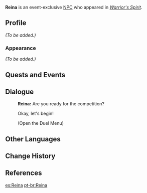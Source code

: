 {{Meta
<!-- Remove this template after adding the missing info -->
|missing_NPC_profile  = yes
}}
{{Character Infobox
|type             = Event NPC
|image            = NPC Reina.png
|region           = Inazuma
|location         = Inazuma
|title            = Host

|voiceEN          = [[imdb:nm12657348|Addie Nofal]]<ref>Twitter: [https://twitter.com/addienof/status/1625182055473594381 EN VA Self Announcement]</ref>
|voiceCN          = 
|voiceJP          = 
}}
'''Reina''' is an event-exclusive [[NPC]] who appeared in ''[[Warrior's Spirit]]''.
<!--
==Location==
{{subst:#tag:gallery|
NPC Location {{subst:PAGENAME}}.png{{subst:!}}{{subst:PAGENAME}}'s location
NPC Location {{subst:PAGENAME}} Context.png{{subst:!}}Additional context
}}
-->
==Profile==
<!--Detailed story/lore information goes here.-->
''(To be added.)''

===Appearance===
<!--Keep appearance section short and concise. Limit to 2 paragraphs with 3-4 sentences each.-->
''(To be added.)''

==Quests and Events==
{{Quests and Events}}

==Dialogue==
{{Dialogue Start}}
:'''Reina:''' Are you ready for the competition?
:{{DIcon}} Okay, let's begin!
:;(Open the Duel Menu)
{{Dialogue End}}
<!--
==Trivia==
* 
-->
==Other Languages==
{{Other Languages
|default_hidden=1
|en      = Reina
|zhs     = 玲菜
|zhs_rm  = Língcài
|zht     = 玲菜
|zht_rm  = Língcài
|zh_tl   = 
|ja      = 玲菜
|ja_rm   = Reina
|ko      = 레이나
|es      = Reina
|fr      = Reina
|ru      = Рэйна
|th      = Reina
|vi      = Reina
|de      = Reina
|id      = Reina
|pt      = Reina
|tr      = Reina
|it      = Reina
}}

==Change History==
{{Change History|3.4}}

==References==
{{Reflist}}

[[es:Reina]]
[[pt-br:Reina]]